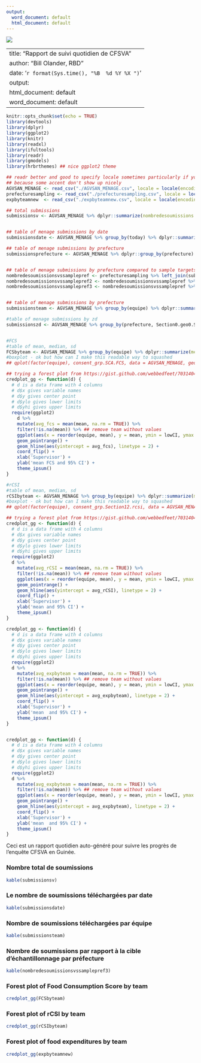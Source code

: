 ```yaml
---
output:
  word_document: default
  html_document: default
---
```


![](./brand.gif)

---
title: "Rapport de suivi quotidien de CFSVA"
author: "Bill Olander, RBD"
date: '`r format(Sys.time(), "%B  %d %Y %X ")`'
output:
  html_document: default
  word_document: default
---

```r
knitr::opts_chunk$set(echo = TRUE)
library(devtools)
library(dplyr)
library(ggplot2)
library(knitr)
library(readxl)
library(ifultools)
library(readr)
library(gmodels)
library(hrbrthemes) ## nice ggplot2 theme

## readr better and good to specify locale sometimes particularly if you share with Linux/Mac user
## because some accent don't show up nicely
AGVSAN_MENAGE <- read_csv("./AGVSAN_MENAGE.csv", locale = locale(encoding = "ISO-8859-1"))
prefecturesampling <- read_csv("./prefecturesampling.csv", locale = locale(encoding = "ISO-8859-1"))
expbyteamnew  <- read_csv("./expbyteamnew.csv", locale = locale(encoding = "ISO-8859-1"))

## total submissions
submissionsv <- AGVSAN_MENAGE %>% dplyr::summarize(nombredesoumissions = n())


## table of menage submissions by date
submissionsdate <- AGVSAN_MENAGE %>% group_by(today) %>% dplyr::summarize(nombredesoumissions = n()) %>% arrange(today)

## table of menage submissions by prefecture 
submissionsprefecture <- AGVSAN_MENAGE %>% dplyr::group_by(prefecture) %>% dplyr::summarize(nombredesoumissions = n()) %>% arrange(nombredesoumissions)


## table of menage submissions by prefecture compared to sample targets
nombredesoumissionsvssamplepref <- prefecturesampling %>% left_join(submissionsprefecture, by = "prefecture") %>% select(-X1)
nombredesoumissionsvssamplepref2 <- nombredesoumissionsvssamplepref %>% filter(prefecture != "Conakry") %>% group_by(prefecture) %>% dplyr::summarize("percentcomplet" = (nombredesoumissions / `Nombre de menages a enqueter`) * 100) %>% mutate(percentcomplet = round(percentcomplet, 0))
nombredesoumissionsvssamplepref3 <- nombredesoumissionsvssamplepref %>% left_join(nombredesoumissionsvssamplepref2, by = "prefecture") %>% arrange(percentcomplet)


## table of menage submissions by prefecture 
submissionsteam <- AGVSAN_MENAGE %>% group_by(equipe) %>% dplyr::summarize(nombredesoumissions = n()) %>% arrange(nombredesoumissions)

#table of menage submissions by zd
submissionszd <- AGVSAN_MENAGE %>% group_by(prefecture, Section0.geo0.S0.08) %>% summarize(nombredesoumissions = n()) %>% arrange(nombredesoumissions)


#FCS
#table of mean, median, sd
FCSbyteam <- AGVSAN_MENAGE %>% group_by(equipe) %>% dplyr::summarize(mean = ci(consent_grp.SCA.FCS)[1], lowCI = ci(consent_grp.SCA.FCS)[2], hiCI = ci(consent_grp.SCA.FCS)[3], sd = ci(consent_grp.SCA.FCS)[4]) %>% arrange(mean)
#boxplot - ok but how can I make this readable way to squashed 
## qplot(factor(equipe), consent_grp.SCA.FCS, data = AGVSAN_MENAGE, geom = "boxplot", xlab = "team", ylab = "FCS" )

## trying a forest plot from https://gist.github.com/webbedfeet/7031404fc3f500f6258e - hey it works but how do i order y by mean values?
credplot_gg <- function(d) {
  # d is a data frame with 4 columns
  # d$x gives variable names
  # d$y gives center point
  # d$ylo gives lower limits
  # d$yhi gives upper limits
  require(ggplot2)
    d %>%
    mutate(avg_fcs = mean(mean, na.rm = TRUE)) %>%
    filter(!is.na(mean)) %>% ## remove team without values
    ggplot(aes(x = reorder(equipe, mean), y = mean, ymin = lowCI, ymax = hiCI)) +
    geom_pointrange() +
    geom_hline(aes(yintercept = avg_fcs), linetype = 2) +
    coord_flip() +
    xlab('Supervisor') +
    ylab('mean FCS and 95% CI') +
    theme_ipsum()
}

#rCSI
#table of mean, median, sd
rCSIbyteam <- AGVSAN_MENAGE %>% group_by(equipe) %>% dplyr::summarize(mean = ci(consent_grp.Section12.rcsi)[1], lowCI = ci(consent_grp.Section12.rcsi)[2], hiCI = ci(consent_grp.Section12.rcsi)[3], sd = ci(consent_grp.Section12.rcsi)[4]) %>% arrange(mean)
#boxplot - ok but how can I make this readable way to squashed 
## qplot(factor(equipe), consent_grp.Section12.rcsi, data = AGVSAN_MENAGE, geom = "boxplot", xlab = "team", ylab = "rCSI" )

## trying a forest plot from https://gist.github.com/webbedfeet/7031404fc3f500f6258e - hey it works but how do i order y by mean values?
credplot_gg <- function(d) {
  # d is a data frame with 4 columns
  # d$x gives variable names
  # d$y gives center point
  # d$ylo gives lower limits
  # d$yhi gives upper limits
  require(ggplot2)
  d %>%
    mutate(avg_rCSI = mean(mean, na.rm = TRUE)) %>%
    filter(!is.na(mean)) %>% ## remove team without values
    ggplot(aes(x = reorder(equipe, mean), y = mean, ymin = lowCI, ymax = hiCI)) +
    geom_pointrange() +
    geom_hline(aes(yintercept = avg_rCSI), linetype = 2) +
    coord_flip() +
    xlab('Supervisor') +
    ylab('mean and 95% CI') +
    theme_ipsum()
}

credplot_gg <- function(d) {
  # d is a data frame with 4 columns
  # d$x gives variable names
  # d$y gives center point
  # d$ylo gives lower limits
  # d$yhi gives upper limits
  require(ggplot2)
  d %>%
    mutate(avg_expbyteam = mean(mean, na.rm = TRUE)) %>%
    filter(!is.na(mean)) %>% ## remove team without values
    ggplot(aes(x = reorder(equipe, mean), y = mean, ymin = lowCI, ymax = hiCI)) +
    geom_pointrange() +
    geom_hline(aes(yintercept = avg_expbyteam), linetype = 2) +
    coord_flip() +
    xlab('Supervisor') +
    ylab('mean  and 95% CI') +
    theme_ipsum()
}


credplot_gg <- function(d) {
  # d is a data frame with 4 columns
  # d$x gives variable names
  # d$y gives center point
  # d$ylo gives lower limits
  # d$yhi gives upper limits
  require(ggplot2)
  d %>%
    mutate(avg_expbyteam = mean(mean, na.rm = TRUE)) %>%
    filter(!is.na(mean)) %>% ## remove team without values
    ggplot(aes(x = reorder(equipe, mean), y = mean, ymin = lowCI, ymax = hiCI)) +
    geom_pointrange() +
    geom_hline(aes(yintercept = avg_expbyteam), linetype = 2) +
    coord_flip() +
    xlab('Supervisor') +
    ylab('mean  and 95% CI') +
    theme_ipsum()
}

```

Ceci est un rapport quotidien auto-généré pour suivre les progrès de l'enquête CFSVA en Guinée.

### Nombre total de soumissions

```r
kable(submissionsv)
```


### Le nombre de soumissions téléchargées par date

```r
kable(submissionsdate)
```

### Nombre de soumissions téléchargées par équipe

```r
kable(submissionsteam)
```

### Nombre de soumissions par rapport à la cible d'échantillonnage par préfecture

```r
kable(nombredesoumissionsvssamplepref3)
```


### Forest plot of Food Consumption Score by team
```r
credplot_gg(FCSbyteam)
```

### Forest plot of rCSI by team
```r
credplot_gg(rCSIbyteam)
```


### Forest plot of food expenditures by team
```r
credplot_gg(expbyteamnew)
```
